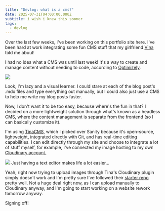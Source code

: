 ```yaml
---
title: "Devlog: what is a cms?"
date: 2025-07-31T04:00:00.000Z
subtitle: i wish i knew this sooner
tags:
  - devlog
---
```


Over the last few weeks, I've been working on this portfolio site here. I've been hard at work integrating some fun CMS stuff that my girlfriend [Vina](https://vina-le.vercel.app/) told me about!

<SectionTitle title="What's a CMS?" />

I had no idea what a CMS was until last week! It's a way to create and manage content without needing to code, according to [Optimizely](https://www.optimizely.com/optimization-glossary/content-management-system/).

![](https://res.cloudinary.com/dqjxcxacd/image/upload/v1754088250/75c25a6e-aa91-45e7-b4f7-54ca29efb1ba.png)

<SectionTitle title="But you already can code! So why do this?" />

Look, I'm lazy and a visual learner. I could stare at each of the blog post's .mdx files and type everything out manually, but I could also just use a CMS to help me write my blog posts faster.

Now, I don't want it to be too easy, because where's the fun in that? I decided on a more lightweight solution through what's known as a headless CMS, where the content management is separate from the frontend (so I can basically customize it).

I'm using [TinaCMS](https://tina.io/), which I picked over Sanity because it's open-source, lightweight, integrated directly with Git, and has real-time editing capabilities. I can edit directly through my site and choose to integrate a lot of stuff myself, for example, I've connected my image hosting to my own [Cloudinary account.](https://cloudinary.com/)

![](https://res.cloudinary.com/dqjxcxacd/image/upload/v1754088814/9065fe5d-4379-40da-9d91-ba9b09471c50.png)
Just having a text editor makes life a lot easier…

<SectionTitle title="Any issues?" />

Yeah, right now trying to upload images through Tina's Cloudinary plugin simply doesn't work and I'm pretty sure I've followed their [starter repo](https://astro.build/themes/details/astro-tinacms-and-cloudinary-starter/) pretty well. Not a huge deal right now, as I can upload manually to Cloudinary anyway, and I'm going to start working on a website rework tomorrow anyway.

Signing off!
